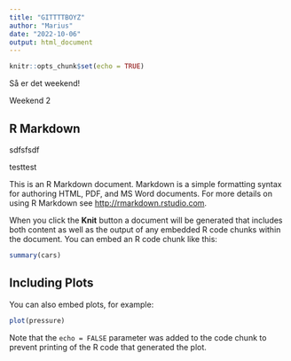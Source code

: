 ```yaml
---
title: "GITTTTBOYZ"
author: "Marius"
date: "2022-10-06"
output: html_document
---
```


```r
knitr::opts_chunk$set(echo = TRUE)
```


Så er det weekend!

Weekend 2


## R Markdown
sdfsfsdf

testtest

This is an R Markdown document. Markdown is a simple formatting syntax for authoring HTML, PDF, and MS Word documents. For more details on using R Markdown see <http://rmarkdown.rstudio.com>.

When you click the **Knit** button a document will be generated that includes both content as well as the output of any embedded R code chunks within the document. You can embed an R code chunk like this:

```r
summary(cars)
```

## Including Plots

You can also embed plots, for example:

```r
plot(pressure)
```

Note that the `echo = FALSE` parameter was added to the code chunk to prevent printing of the R code that generated the plot.
